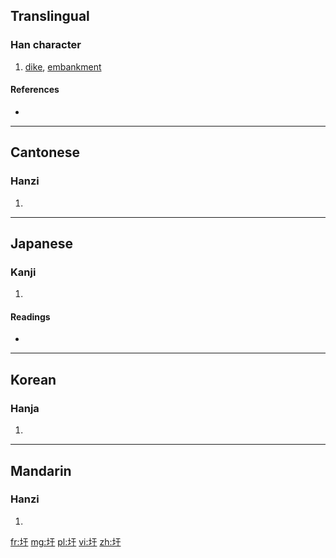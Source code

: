 ==Translingual==

===Han character===
{{Han char|rn=32|rad=土|as=03|sn=6|four=4114<sub>0</sub>|canj=土一木 (GMD)}}

# [[dike]], [[embankment]]

====References====
* {{Han ref|kx=0223.110|dkj=04882|dj=0456.010|hdz=10418.010|uh=5729|ud=22313|bh=A666|bd=42598}}

----

==Cantonese==

===Hanzi===
{{yue-hanzi|jyut=[[heoi1]], [[jyu4]], [[wai4]]|y=heui1, yu4, wai4}}

# {{defn|lang=yue|sort=土03}}

----

==Japanese==

===Kanji===
{{ja-kanji|grade=|rs=土03}}

# {{defn|lang=ja|sort=土03}}

====Readings====
* {{ja-readings|on=[[う]] (u), [[お]] (o), [[い]] (i), [[きょ]] (kyo)|kun=[[つつみ]] (tsutsumi), [[きし]] (kishi), [[くぼむ]] (kubomu)}}

----

==Korean==

===Hanja===
{{ko-hanja|hangeul=우|eumhun=|rv=u|mr=u|y=wu}}

# {{defn|lang=ko|sort=土03}}

----


==Mandarin==

===Hanzi===
{{cmn-hanzi|pin=[[wéi]] ([[wei2]])|wg=wei<sup>2</sup>}}

# {{defn|lang=cmn|sort=土03}}

[[fr:圩]]
[[mg:圩]]
[[pl:圩]]
[[vi:圩]]
[[zh:圩]]